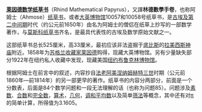 '''[[莱因德数学纸草书|莱因德数学纸草书]]'''（Rhind Mathematical Papyrus），又譯'''林德數學手卷'''，也称阿姆士（Ahmose）[[纸草书|纸草书]]，或者[[大英博物馆|大英博物馆]]10057和10058号纸草书，是[[古埃及|古埃及]][[第二中间期|第二中间期]]时代（约公元前1650年）由名为阿姆士的僧侣在纸草上抄写的一部数学著作，与[[莫斯科纸草书|莫斯科纸草书]]齐名，是最具代表性的古埃及数学原始文献之一。

这部纸草书总长525厘米，高33厘米，最初应该非法盗掘于[[底比斯|底比斯]]的[[拉美西斯神庙|拉美西斯神庙]]附近。1858年为[[苏格兰|苏格兰]][[收藏家|收藏家]][[莱因德|莱因德]]购得，现藏大英博物馆。另有少量缺失部分1922年在纽约私人收藏中发现，现藏美国[[纽约布鲁克林博物馆|纽约布鲁克林博物馆]]。

根据阿姆士在前言中的叙述，内容抄自[[法老|法老]][[阿美涅纳姆赫特三世|阿美涅纳姆赫特三世]]时期（公元前1860年—前1814年）的另一部更早的著作。纸草书的内容分两部分，前面是一个分数表，后面是84个数学问题和一段无法理解的话（也称为问题85）。问题涉及[[素数|素数]]、[[合数|合数]]和[[完全数|完全数]]，[[算术|算术]]，[[几何|几何]]，[[调和平均数|调和平均数]]以及简单[[筛法|筛法]]等概念，其中还有对[[Pi|π]] 的简单计算，所得值为3.1605。